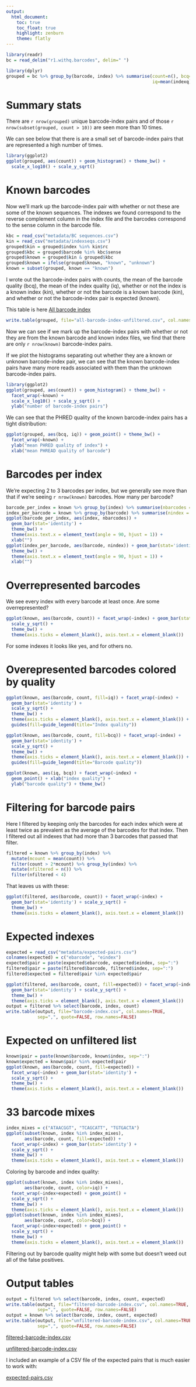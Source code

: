 ```yaml
---
output:
  html_document:
    toc: true
    toc_float: true
    highlight: zenburn
    theme: flatly
---
```


```r
library(readr)
bc = read_delim("r1.withq.barcodes", delim=" ")
```

```r
library(dplyr)
grouped = bc %>% group_by(barcode, index) %>% summarise(count=n(), bcq=mean(barcodeq),
                                                        iq=mean(indexq))
```

# Summary stats
There are `r nrow(grouped)` unique barcode-index pairs and of those
`r nrow(subset(grouped, count > 10))` are seen more than 10 times.

We can see below that there is are a small set of barcode-index
pairs that are represented a high number of times.

```r
library(ggplot2)
ggplot(grouped, aes(count)) + geom_histogram() + theme_bw() +
  scale_x_log10() + scale_y_sqrt()
```

# Known barcodes
Now we'll mark up the barcode-index pair with whether or not these
are some of the known sequences. The indexes we found correspond to the
reverse complement column in the index file and the barcodes correspond
to the sense column in the barcode file.

```r
kbc = read_csv("metadata/BC sequences.csv")
kin = read_csv("metadata/indexseqs.csv")
grouped$kin = grouped$index %in% kin$rc
grouped$kbc = grouped$barcode %in% kbc$sense
grouped$known = grouped$kin & grouped$kbc
grouped$known = ifelse(grouped$known, "known", "unknown")
known = subset(grouped, known == "known")
```

I wrote out the barcode-index pairs with counts, the mean of the barcode quality (bcq),
the mean of the index quality (iq), whether or not the index is a known
index (kin), whether or not the barcode is a known barcode (kin), and
whether or not the barcode-index pair is expected (known).

This table is here [All barcode index](all-barcode-index-unfiltered.csv)

```r
write.table(grouped, file="all-barcode-index-unfiltered.csv", col.names=TRUE, row.names=FALSE, quote=FALSE, sep=",")
```

Now we can see if we mark up the barcode-index pairs with whether or not
they are from the known barcode and known index files, we find that
there are only `r nrow(known)` barcode-index pairs.

If we plot the histograms separating out whether they are a known or unknown
barcode-index pair, we can see that the known barcode-index pairs
have many more reads associated with them than the unknown barcode-index
pairs.

```r
library(ggplot2)
ggplot(grouped, aes(count)) + geom_histogram() + theme_bw() +
  facet_wrap(~known) +
  scale_x_log10() + scale_y_sqrt() +
  ylab("number of barcode-index pairs")
```

We can see that the PHRED quality of the known barcode-index pairs has a tight
distribution:

```r
ggplot(grouped, aes(bcq, iq)) + geom_point() + theme_bw() +
  facet_wrap(~known) +
  ylab("mean PHRED quality of index") +
  xlab("mean PHREAD quality of barcode")
```

# Barcodes per index
We're expecting 2 to 3 barcodes per index, but we generally see more than that
if we're seeing `r nrow(known)` barcodes. How many per barcode?

```r
barcode_per_index = known %>% group_by(index) %>% summarise(nbarcodes = n())
index_per_barcode = known %>% group_by(barcode) %>% summarise(nindex = n())
ggplot(barcode_per_index, aes(index, nbarcodes)) +
  geom_bar(stat='identity') +
  theme_bw() +
  theme(axis.text.x = element_text(angle = 90, hjust = 1)) +
  xlab("")
ggplot(index_per_barcode, aes(barcode, nindex)) + geom_bar(stat='identity') +
  theme_bw() +
  theme(axis.text.x = element_text(angle = 90, hjust = 1)) +
  xlab("")
```

# Overrepresented barcodes

We see every index with every barcode at least once. Are some overrepresented?

```r
ggplot(known, aes(barcode, count)) + facet_wrap(~index) + geom_bar(stat='identity') +
  scale_y_sqrt() +
  theme_bw() +
  theme(axis.ticks = element_blank(), axis.text.x = element_blank())
```

For some indexes it looks like yes, and for others no.

# Overepresented barcodes colored by quality
```r
ggplot(known, aes(barcode, count, fill=iq)) + facet_wrap(~index) +
  geom_bar(stat='identity') +
  scale_y_sqrt() +
  theme_bw() +
  theme(axis.ticks = element_blank(), axis.text.x = element_blank()) +
  guides(fill=guide_legend(title="Index quality"))

ggplot(known, aes(barcode, count, fill=bcq)) + facet_wrap(~index) +
  geom_bar(stat='identity') +
  scale_y_sqrt() +
  theme_bw() +
  theme(axis.ticks = element_blank(), axis.text.x = element_blank()) +
  guides(fill=guide_legend(title="Barcode quality"))

ggplot(known, aes(iq, bcq)) + facet_wrap(~index) +
  geom_point() + xlab("index quality") +
  ylab("barcode quality") + theme_bw()
```

# Filtering for barcode pairs
Here I filtered by keeping only the barcodes for each index which were at
least twice as prevalent as the average of the barcodes for that index. Then
I filtered out all indexes that had more than 3 barcodes that passed that
filter.

```r
filtered = known %>% group_by(index) %>%
  mutate(mcount = mean(count)) %>%
  filter(count > 2*mcount) %>% group_by(index) %>%
  mutate(nfiltered = n()) %>%
  filter(nfiltered < 4)
```

That leaves us with these:

```r
ggplot(filtered, aes(barcode, count)) + facet_wrap(~index) +
  geom_bar(stat='identity') + scale_y_sqrt() +
  theme_bw() +
  theme(axis.ticks = element_blank(), axis.text.x = element_blank())
```


# Expected indexes
```r
expected = read_csv("metadata/expected-pairs.csv")
colnames(expected) = c("ebarcode", "eindex")
expected$pair = paste(expected$ebarcode, expected$eindex, sep=":")
filtered$pair = paste(filtered$barcode, filtered$index, sep=":")
filtered$expected = filtered$pair %in% expected$pair
```

```r
ggplot(filtered, aes(barcode, count, fill=expected)) + facet_wrap(~index) +
  geom_bar(stat='identity') + scale_y_sqrt() +
  theme_bw() +
  theme(axis.ticks = element_blank(), axis.text.x = element_blank())
output = filtered %>% select(barcode, index, count)
write.table(output, file="barcode-index.csv", col.names=TRUE,
            sep=",", quote=FALSE, row.names=FALSE)
```

# Expected on unfiltered list

```r
known$pair = paste(known$barcode, known$index, sep=":")
known$expected = known$pair %in% expected$pair
ggplot(known, aes(barcode, count, fill=expected)) +
  facet_wrap(~index) + geom_bar(stat='identity') +
  scale_y_sqrt() +
  theme_bw() +
  theme(axis.ticks = element_blank(), axis.text.x = element_blank())
```

# 33 barcode mixes
```r
index_mixes = c("ATAACGGT", "TCAGCATT", "TGTGACTA")
ggplot(subset(known, index %in% index_mixes),
       aes(barcode, count, fill=expected)) +
  facet_wrap(~index) + geom_bar(stat='identity') +
  scale_y_sqrt() +
  theme_bw() +
  theme(axis.ticks = element_blank(), axis.text.x = element_blank())
```

Coloring by barcode and index quality:

```r
ggplot(subset(known, index %in% index_mixes),
       aes(barcode, count, color=iq)) +
  facet_wrap(~index+expected) + geom_point() +
  scale_y_sqrt() +
  theme_bw() +
  theme(axis.ticks = element_blank(), axis.text.x = element_blank())
ggplot(subset(known, index %in% index_mixes),
       aes(barcode, count, color=bcq)) +
  facet_wrap(~index+expected) + geom_point() +
  scale_y_sqrt() +
  theme_bw() +
  theme(axis.ticks = element_blank(), axis.text.x = element_blank())
```

Filtering out by barcode quality might help with some but doesn't weed out all
of the false positives.

# Output tables
```r
output = filtered %>% select(barcode, index, count, expected)
write.table(output, file="filtered-barcode-index.csv", col.names=TRUE,
            sep=",", quote=FALSE, row.names=FALSE)
output = known %>% select(barcode, index, count, expected)
write.table(output, file="unfiltered-barcode-index.csv", col.names=TRUE,
            sep=",", quote=FALSE, row.names=FALSE)
```
[filtered-barcode-index.csv](filtered-barcode-index.csv)

[unfiltered-barcode-index.csv](unfiltered-barcode-index.csv)

I included an example of a CSV file of the expected pairs that is much easier
to work with:

[expected-pairs.csv](../metadata/expected-pairs.csv)
